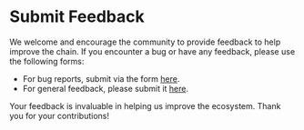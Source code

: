 # Submit Feedback

We welcome and encourage the community to provide feedback to help improve the chain. If you encounter a bug or have any feedback, please use the following forms:

- For bug reports, submit via the form [here](https://forms.gle/Jn2uMNeM7zEnxAL46).
- For general feedback, please submit it [here](https://sei-forms.typeform.com/to/sprtIu4T).

Your feedback is invaluable in helping us improve the ecosystem. Thank you for your contributions!
